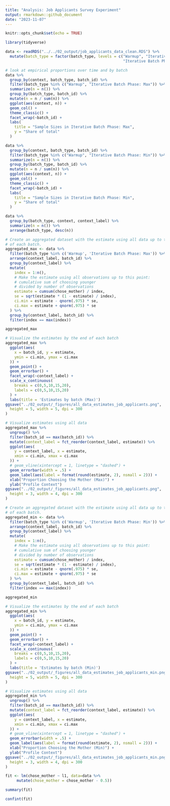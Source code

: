 ```yaml
---
title: "Analysis: Job Applicants Survey Experiment"
output: rmarkdown::github_document
date: "2023-11-07"
---
```


```r
knitr::opts_chunk$set(echo = TRUE)
```

```r
library(tidyverse)

data <- readRDS("../../02_output/job_applicants_data_clean.RDS") %>% 
  mutate(batch_type = factor(batch_type, levels = c("Warmup", "Iterative Batch Phase: Max",
                                                    "Iterative Batch Phase: Min"), ordered=TRUE))
```

```r
# look at empirical proportions over time and by batch
data %>%
  group_by(context, batch_type, batch_id) %>%
  filter(batch_type %in% c("Warmup", "Iterative Batch Phase: Max")) %>%
  summarize(n = n()) %>%
  group_by(batch_type, batch_id) %>%
  mutate(n = n / sum(n)) %>%
  ggplot(aes(context, n)) +
  geom_col() +
  theme_classic() +
  facet_wrap(~batch_id) +
  labs(
    title = "Sample Sizes in Iterative Batch Phase: Max",
    y = "Share of total"
  )

data %>%
  group_by(context, batch_type, batch_id) %>%
  filter(batch_type %in% c("Warmup", "Iterative Batch Phase: Min")) %>%
  summarize(n = n()) %>%
  group_by(batch_type, batch_id) %>%
  mutate(n = n / sum(n)) %>%
  ggplot(aes(context, n)) +
  geom_col() +
  theme_classic() +
  facet_wrap(~batch_id) +
  labs(
    title = "Sample Sizes in Iterative Batch Phase: Min",
    y = "Share of total"
  )
```

```r
data %>%
  group_by(batch_type, context, context_label) %>%
  summarize(n = n()) %>%
  arrange(batch_type, desc(n))
```

```r
# Create an aggregated dataset with the estimate using all data up to the end
# of each batch.
aggregated_max <- data %>%
  filter(batch_type %in% c('Warmup', 'Iterative Batch Phase: Max')) %>% 
  arrange(context_label, batch_id) %>%
  group_by(context_label) %>%
  mutate(
    index = 1:n(),
    # Make the estimate using all observations up to this point:
    # cumulative sum of choosing younger
    # divided by number of observations
    estimate = cumsum(chose_mother) / index,
    se = sqrt(estimate * (1 - estimate) / index),
    ci.min = estimate - qnorm(.975) * se,
    ci.max = estimate + qnorm(.975) * se
  ) %>%
  group_by(context_label, batch_id) %>%
  filter(index == max(index))

aggregated_max

# Visualize the estimates by the end of each batch
aggregated_max %>%
  ggplot(aes(
    x = batch_id, y = estimate,
    ymin = ci.min, ymax = ci.max
  )) +
  geom_point() +
  geom_errorbar() +
  facet_wrap(~context_label) +
  scale_x_continuous(
    breaks = c(0,5,10,15,20),
    labels = c(0,5,10,15,20)
  ) +
  labs(title = 'Estimates by batch (Max)')
ggsave("../02_output/_figures/all_data_estimates_job_applicants.png",
  height = 5, width = 5, dpi = 300
)

# Visualize estimates using all data
aggregated_max %>%
  ungroup() %>%
  filter(batch_id == max(batch_id)) %>%
  mutate(context_label = fct_reorder(context_label, estimate)) %>%
  ggplot(aes(
    y = context_label, x = estimate,
    xmin = ci.min, xmax = ci.max
  )) +
  # geom_vline(xintercept = 1, linetype = "dashed") +
  geom_errorbar(width = .5) +
  geom_label(aes(label = format(round(estimate, 2), nsmall = 2))) +
  xlab("Proportion Choosing the Mother (Max)") +
  ylab("Profile Context")
ggsave("../02_output/_figures/all_data_estimates_job_applicants.png",
  height = 3, width = 4, dpi = 300
)
```
```r
# Create an aggregated dataset with the estimate using all data up to the end
# of each batch.
aggregated_min <- data %>%
  filter(batch_type %in% c('Warmup', 'Iterative Batch Phase: Min')) %>% 
  arrange(context_label, batch_id) %>%
  group_by(context_label) %>%
  mutate(
    index = 1:n(),
    # Make the estimate using all observations up to this point:
    # cumulative sum of choosing younger
    # divided by number of observations
    estimate = cumsum(chose_mother) / index,
    se = sqrt(estimate * (1 - estimate) / index),
    ci.min = estimate - qnorm(.975) * se,
    ci.max = estimate + qnorm(.975) * se
  ) %>%
  group_by(context_label, batch_id) %>%
  filter(index == max(index))

aggregated_min

# Visualize the estimates by the end of each batch
aggregated_min %>%
  ggplot(aes(
    x = batch_id, y = estimate,
    ymin = ci.min, ymax = ci.max
  )) +
  geom_point() +
  geom_errorbar() +
  facet_wrap(~context_label) +
  scale_x_continuous(
    breaks = c(0,5,10,15,20),
    labels = c(0,5,10,15,20)
  ) +
  labs(title = 'Estimates by batch (Min)')
ggsave("../02_output/_figures/all_data_estimates_job_applicants_min.png",
  height = 5, width = 5, dpi = 300
)

# Visualize estimates using all data
aggregated_min %>%
  ungroup() %>%
  filter(batch_id == max(batch_id)) %>%
  mutate(context_label = fct_reorder(context_label, estimate)) %>%
  ggplot(aes(
    y = context_label, x = estimate,
    xmin = ci.min, xmax = ci.max
  )) +
  # geom_vline(xintercept = 1, linetype = "dashed") +
  geom_errorbar(width = .5) +
  geom_label(aes(label = format(round(estimate, 2), nsmall = 2))) +
  xlab("Proportion Choosing the Mother (Min)") +
  ylab("Profile Context")
ggsave("../02_output/_figures/all_data_estimates_job_applicants_min.png",
  height = 3, width = 4, dpi = 300
)
```

```r
fit <- lm(chose_mother ~ l1, data=data %>% 
     mutate(chose_mother = chose_mother - 0.5))

summary(fit)

confint(fit)
```  




